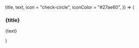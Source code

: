   title,
  text,
  icon = "check-circle",
  iconColor = "#27ae60",
}) => (
  <Div borderWidth="1px" p="4" rounded="xl">
    <H3 fontSize="xl" m="0" d="flex" alignItems="center">
      <Icon name={icon} mr="2" size="5" color={iconColor} />
      {title}
    </H3>
    <P fontSize="md" mb="0" mt="2">
      {text}
    </P>
  </Div>
)

